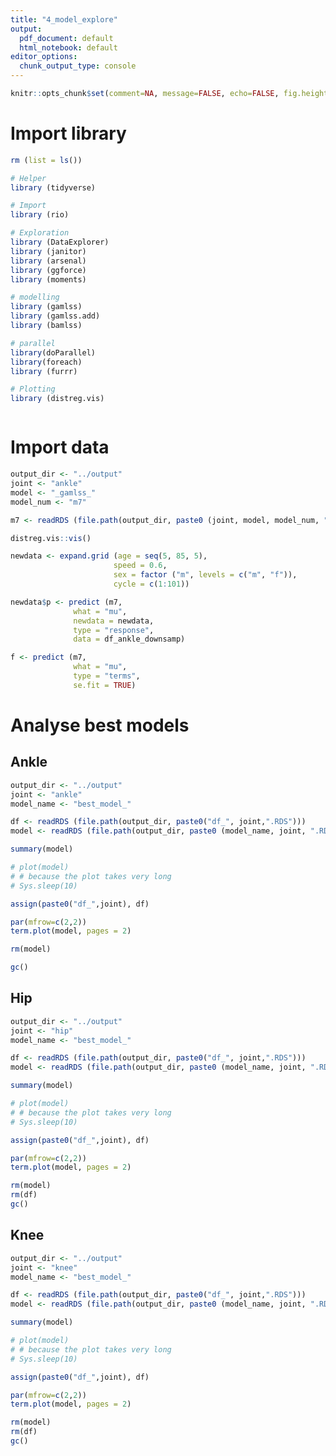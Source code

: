 ```yaml
---
title: "4_model_explore"
output:
  pdf_document: default
  html_notebook: default
editor_options:
  chunk_output_type: console
---
```


```r
knitr::opts_chunk$set(comment=NA, message=FALSE, echo=FALSE, fig.height=4, fig.width=4)
```

  
# Import library
  
```r

rm (list = ls())

# Helper
library (tidyverse)

# Import
library (rio)

# Exploration 
library (DataExplorer)
library (janitor)
library (arsenal)
library (ggforce)
library (moments)

# modelling
library (gamlss)
library (gamlss.add)
library (bamlss)

# parallel
library(doParallel)
library(foreach)
library (furrr)

# Plotting
library (distreg.vis)



```

# Import data

```r

output_dir <- "../output"
joint <- "ankle"
model <- "_gamlss_"
model_num <- "m7"

m7 <- readRDS (file.path(output_dir, paste0 (joint, model, model_num, ".RDS")))

distreg.vis::vis()

newdata <- expand.grid (age = seq(5, 85, 5),
                       speed = 0.6,
                       sex = factor ("m", levels = c("m", "f")),
                       cycle = c(1:101))

newdata$p <- predict (m7, 
              what = "mu",
              newdata = newdata,
              type = "response",
              data = df_ankle_downsamp)

f <- predict (m7,
              what = "mu",
              type = "terms",
              se.fit = TRUE)

```

# Analyse best models

## Ankle

```r
output_dir <- "../output"
joint <- "ankle"
model_name <- "best_model_"

df <- readRDS (file.path(output_dir, paste0("df_", joint,".RDS")))
model <- readRDS (file.path(output_dir, paste0 (model_name, joint, ".RDS")))

summary(model)

# plot(model)
# # because the plot takes very long
# Sys.sleep(10)

assign(paste0("df_",joint), df)

par(mfrow=c(2,2))
term.plot(model, pages = 2)

rm(model)

gc()
```

## Hip

```r
output_dir <- "../output"
joint <- "hip"
model_name <- "best_model_"

df <- readRDS (file.path(output_dir, paste0("df_", joint,".RDS")))
model <- readRDS (file.path(output_dir, paste0 (model_name, joint, ".RDS")))

summary(model)

# plot(model)
# # because the plot takes very long
# Sys.sleep(10)

assign(paste0("df_",joint), df)

par(mfrow=c(2,2))
term.plot(model, pages = 2)

rm(model)
rm(df)
gc()
```

## Knee

```r
output_dir <- "../output"
joint <- "knee"
model_name <- "best_model_"

df <- readRDS (file.path(output_dir, paste0("df_", joint,".RDS")))
model <- readRDS (file.path(output_dir, paste0 (model_name, joint, ".RDS")))

summary(model)

# plot(model)
# # because the plot takes very long
# Sys.sleep(10)

assign(paste0("df_",joint), df)

par(mfrow=c(2,2))
term.plot(model, pages = 2)

rm(model)
rm(df)
gc()
```
